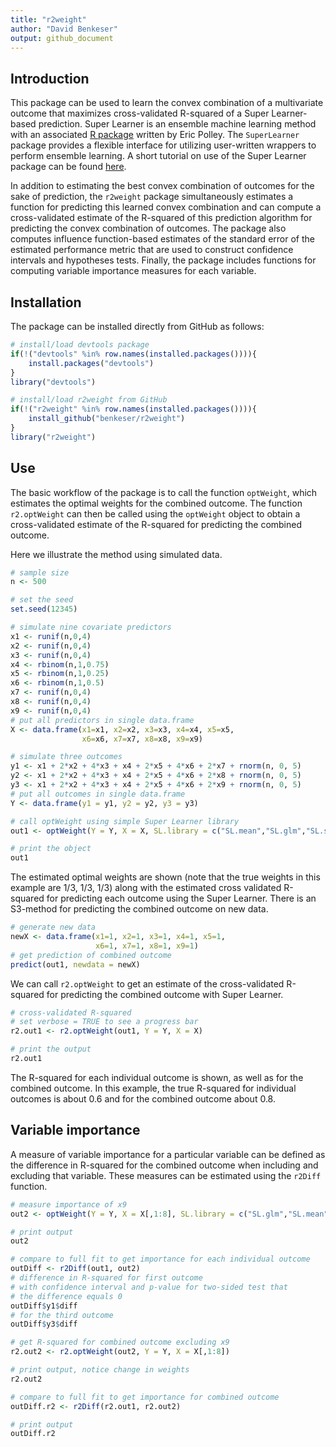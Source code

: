 ```yaml
---
title: "r2weight"
author: "David Benkeser"
output: github_document
---
```

## Introduction

This package can be used to learn the convex combination of a multivariate outcome that maximizes cross-validated R-squared of a Super Learner-based prediction. Super Learner is an ensemble machine learning method with an associated [R package](https://github.com/ecpolley/SuperLearner) written by Eric Polley. The `SuperLearner` package provides a flexible interface for utilizing user-written wrappers to perform ensemble learning. A short tutorial on use of the Super Learner package can be found [here](http://benkeser.github.io/sllecture/).

In addition to estimating the best convex combination of outcomes for the sake of prediction, the `r2weight` package simultaneously estimates a function for predicting this learned convex combination and can compute a cross-validated estimate of the R-squared of this prediction algorithm for predicting the convex combination of outcomes. The package also computes influence function-based estimates of the standard error of the estimated performance metric that are used to construct confidence intervals and hypotheses tests. Finally, the package includes functions for computing variable importance measures for each variable. 

## Installation
The package can be installed directly from GitHub as follows:
```r
# install/load devtools package
if(!("devtools" %in% row.names(installed.packages()))){
    install.packages("devtools")
}
library("devtools")

# install/load r2weight from GitHub
if(!("r2weight" %in% row.names(installed.packages()))){
    install_github("benkeser/r2weight")
}
library("r2weight")
```

## Use
The basic workflow of the package is to call the function `optWeight`, which estimates the optimal weights for the combined outcome. The function `r2.optWeight` can then be called using the `optWeight` object to obtain a cross-validated estimate of the R-squared for predicting the combined outcome. 

Here we illustrate the method using simulated data.
```r
# sample size
n <- 500

# set the seed
set.seed(12345)

# simulate nine covariate predictors
x1 <- runif(n,0,4)
x2 <- runif(n,0,4)
x3 <- runif(n,0,4)
x4 <- rbinom(n,1,0.75)
x5 <- rbinom(n,1,0.25)
x6 <- rbinom(n,1,0.5)
x7 <- runif(n,0,4)
x8 <- runif(n,0,4)
x9 <- runif(n,0,4)
# put all predictors in single data.frame
X <- data.frame(x1=x1, x2=x2, x3=x3, x4=x4, x5=x5, 
                x6=x6, x7=x7, x8=x8, x9=x9)

# simulate three outcomes
y1 <- x1 + 2*x2 + 4*x3 + x4 + 2*x5 + 4*x6 + 2*x7 + rnorm(n, 0, 5)
y2 <- x1 + 2*x2 + 4*x3 + x4 + 2*x5 + 4*x6 + 2*x8 + rnorm(n, 0, 5)
y3 <- x1 + 2*x2 + 4*x3 + x4 + 2*x5 + 4*x6 + 2*x9 + rnorm(n, 0, 5)
# put all outcomes in single data.frame
Y <- data.frame(y1 = y1, y2 = y2, y3 = y3)

# call optWeight using simple Super Learner library
out1 <- optWeight(Y = Y, X = X, SL.library = c("SL.mean","SL.glm","SL.step"))

# print the object
out1
```

The estimated optimal weights are shown (note that the true weights in this example are 1/3, 1/3, 1/3) along with the estimated cross validated R-squared for predicting each outcome using the Super Learner. There is an S3-method for predicting the combined outcome on new data.

```r
# generate new data
newX <- data.frame(x1=1, x2=1, x3=1, x4=1, x5=1, 
                   x6=1, x7=1, x8=1, x9=1)
# get prediction of combined outcome
predict(out1, newdata = newX)
```

We can call `r2.optWeight` to get an estimate of the cross-validated R-squared for predicting the combined outcome with Super Learner. 
```r
# cross-validated R-squared
# set verbose = TRUE to see a progress bar
r2.out1 <- r2.optWeight(out1, Y = Y, X = X)

# print the output
r2.out1
```

The R-squared for each individual outcome is shown, as well as for the combined outcome. In this example, the true R-squared for individual outcomes is about 0.6 and for the combined outcome about 0.8.

## Variable importance

A measure of variable importance for a particular variable can be defined as the difference in R-squared for the combined outcome when including and excluding that variable. These measures can be estimated using the `r2Diff` function. 

```r
# measure importance of x9
out2 <- optWeight(Y = Y, X = X[,1:8], SL.library = c("SL.glm","SL.mean","SL.step"))

# print output
out2 

# compare to full fit to get importance for each individual outcome
outDiff <- r2Diff(out1, out2)
# difference in R-squared for first outcome
# with confidence interval and p-value for two-sided test that 
# the difference equals 0
outDiff$y1$diff
# for the third outcome
outDiff$y3$diff

# get R-squared for combined outcome excluding x9
r2.out2 <- r2.optWeight(out2, Y = Y, X = X[,1:8])

# print output, notice change in weights
r2.out2

# compare to full fit to get importance for combined outcome
outDiff.r2 <- r2Diff(r2.out1, r2.out2)

# print output
outDiff.r2
```

